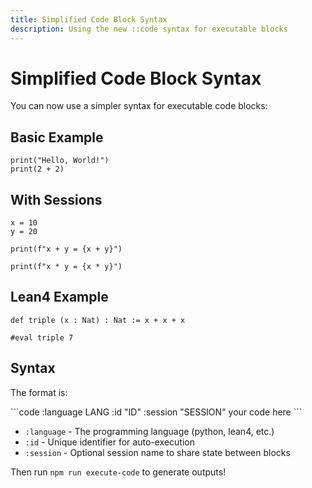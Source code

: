 ```yaml
---
title: Simplified Code Block Syntax
description: Using the new ::code syntax for executable blocks
---
```


# Simplified Code Block Syntax

You can now use a simpler syntax for executable code blocks:

## Basic Example

```code :language python :id "example1"
print("Hello, World!")
print(2 + 2)
```

## With Sessions

```code :language python :id "session-a" :session "demo"
x = 10
y = 20
```

```code :language python :id "session-b" :session "demo"
print(f"x + y = {x + y}")
```

```code :language python :id "session-c" :session "demo"
print(f"x * y = {x * y}")
```

## Lean4 Example

```code :language lean4 :id "lean-example"
def triple (x : Nat) : Nat := x + x + x

#eval triple 7
```

## Syntax

The format is:

\`\`\`code :language LANG :id "ID" :session "SESSION"
your code here
\`\`\`

- `:language` - The programming language (python, lean4, etc.)
- `:id` - Unique identifier for auto-execution
- `:session` - Optional session name to share state between blocks

Then run `npm run execute-code` to generate outputs!

